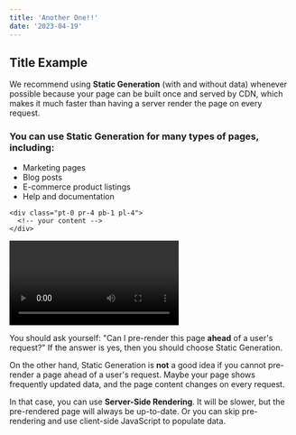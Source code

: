 ```yaml
---
title: 'Another One!!'
date: '2023-04-19'
---
```


<CustomImage
  alt="img"
  src="https://images.pexels.com/photos/18322030/pexels-photo-18322030/free-photo-of-cold-juicy-beverage.jpeg?auto=compress&cs=tinysrgb&w=1260&h=750&dpr=2"
/>

## Title Example

We recommend using **Static Generation** (with and without data) whenever possible because your page can be built once and served by CDN, which makes it much faster than having a server render the page on every request.

### You can use Static Generation for many types of pages, including:

- Marketing pages
- Blog posts
- E-commerce product listings
- Help and documentation

```
<div class="pt-0 pr-4 pb-1 pl-4">
  <!-- your content -->
</div>
```

<Video id="6ih_3m_UPKg" />{' '}

You should ask yourself: "Can I pre-render this page **ahead** of a user's request?" If the answer is yes, then you should choose Static Generation.

On the other hand, Static Generation is **not** a good idea if you cannot pre-render a page ahead of a user's request. Maybe your page shows frequently updated data, and the page content changes on every request.

In that case, you can use **Server-Side Rendering**. It will be slower, but the pre-rendered page will always be up-to-date. Or you can skip pre-rendering and use client-side JavaScript to populate data.
